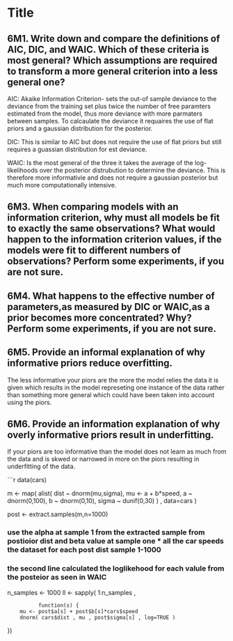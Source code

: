 Title
========================================================

## 6M1. Write down and compare the definitions of AIC, DIC, and WAIC. Which of these criteria is most general? Which assumptions are required to transform a more general criterion into a less general one?


AIC: Akaike Information Criterion-  sets the out-of sample deviance to the deviance from the training set plus twice the number of free paramters estimated from the model, thus more deviance with more parmaters between samples. To calcaulate the deviance it requaires the use of flat priors and a gaussian distribution for the posterior. 

DIC: This is similar to AIC but does not require the use of flat priors but still requires a guassian distribution for est deviance. 



WAIC: Is the most general of the three it takes the average of the log-likelihoods over the posterior distrubution to determine the deviance. This is therefore more informativie and does not require a gaussian posterior but  much more computationally intensive.






## 6M3. When comparing models with an information criterion, why must all models be fit to exactly the same observations? What would happen to the information criterion values, if the models were fit to different numbers of observations? Perform some experiments, if you are not sure.



## 6M4. What happens to the effective number of parameters,as measured by DIC or WAIC,as a prior becomes more concentrated? Why? Perform some experiments, if you are not sure.


## 6M5. Provide an informal explanation of why informative priors reduce overfitting.

The less informative your piors are the more the model relies the data it is given which results in the model represeting one instance of the data rather than something more general which could have been taken into account using the piors.


## 6M6. Provide an information explanation of why overly informative priors result in underfitting.

If your piors are too informative than the model does not learn as much from the data and is skwed or narrowed in more on the piors resulting in underfitting of the data.

```r
data(cars)

m <- map(
    alist(
        dist ~ dnorm(mu,sigma),
        mu <- a + b*speed,
        a ~ dnorm(0,100),
        b ~ dnorm(0,10),
        sigma ~ dunif(0,30)
    ) , data=cars )

post <- extract.samples(m,n=1000)


### use the alpha at sample 1 from the extracted sample from postioior dist and   beta value at sample one * all the car speeds the dataset for each post dist sample 1-1000
### the second line calculated the loglikehood for each valule from the posteior as seen in WAIC
n_samples <- 1000
ll <- sapply( 1:n_samples ,
    
              function(s) {
        mu <- post$a[s] + post$b[s]*cars$speed
        dnorm( cars$dist , mu , post$sigma[s] , log=TRUE )
})


